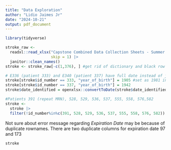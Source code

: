 ```yaml
---
title: "Data Exploration"
author: "Lidio Jaimes Jr"
date: "2024-10-21"
output: pdf_document
---
```

```r
library(tidyverse)
```

```r
stroke_raw <- 
  readxl::read_xlsx("Capstone Combined Data Collection Sheets - Summer 2024.xlsx", 
                    skip = 1) |> 
  janitor::clean_names()
stroke <- stroke_raw[-c(1,376), ] #get rid of dictionary and black row

# E336 (patient 333) and E340 (patient 337) have full date instead of just year
stroke[stroke$id_number == 333, "year_of_birth"] = 1905 #set as 1981 instead of 1905
stroke[stroke$id_number == 337, "year_of_birth"] = 1942
stroke$date_identified = openxlsx::convertToDate(stroke$date_identified)

#Patients 391 (repeat MRN), 528, 529, 536, 537, 555, 558, 576,582
stroke <- 
  stroke |> 
  filter(!id_number%in%c(391, 528, 529, 536, 537, 555, 558, 576, 582))
```

Not sure about error message regarding *Expiration Date* may be because of duplicate rownames. There are two duplicate columns for expiration date 97 and 173

```r
stroke 
```
